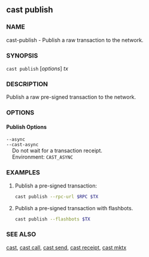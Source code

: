 
## cast publish

### NAME

cast-publish - Publish a raw transaction to the network.

### SYNOPSIS

`cast publish` [*options*] _tx_

### DESCRIPTION

Publish a raw pre-signed transaction to the network.

### OPTIONS

#### Publish Options

`--async`  
`--cast-async`  
&nbsp;&nbsp;&nbsp;&nbsp;Do not wait for a transaction receipt.  
&nbsp;&nbsp;&nbsp;&nbsp;Environment: `CAST_ASYNC`

<RpcOptions />

<CommonOptions />

### EXAMPLES

1. Publish a pre-signed transaction:

   ```sh
   cast publish --rpc-url $RPC $TX
   ```

2. Publish a pre-signed transaction with flashbots.
   ```sh
   cast publish --flashbots $TX
   ```

### SEE ALSO

[cast](/reference/cast/cast.mdx), [cast call](/reference/cast/cast-call.mdx), [cast send](/reference/cast/cast-send.mdx), [cast receipt](/reference/cast/cast-receipt.mdx), [cast mktx](/reference/cast/cast-mktx.mdx)

